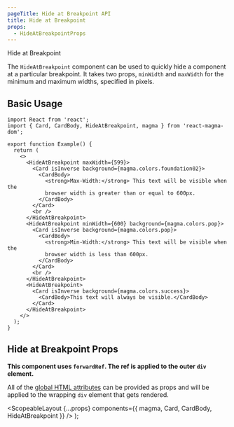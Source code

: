 ```yaml
---
pageTitle: Hide at Breakpoint API
title: Hide at Breakpoint
props:
  - HideAtBreakpointProps
---
```



<DocsHeading type="api">Hide at Breakpoint</DocsHeading>

The `HideAtBreakpoint` component can be used to quickly hide a component at a particular breakpoint.
It takes two props, `minWidth` and `maxWidth` for the minimum and maximum widths, specified in pixels.

## Basic Usage

```tsx codesandbox=magma
import React from 'react';
import { Card, CardBody, HideAtBreakpoint, magma } from 'react-magma-dom';

export function Example() {
  return (
    <>
      <HideAtBreakpoint maxWidth={599}>
        <Card isInverse background={magma.colors.foundation02}>
          <CardBody>
            <strong>Max-Width:</strong> This text will be visible when the
            browser width is greater than or equal to 600px.
          </CardBody>
        </Card>
        <br />
      </HideAtBreakpoint>
      <HideAtBreakpoint minWidth={600} background={magma.colors.pop}>
        <Card isInverse background={magma.colors.pop}>
          <CardBody>
            <strong>Min-Width:</strong> This text will be visible when the
            browser width is less than 600px.
          </CardBody>
        </Card>
        <br />
      </HideAtBreakpoint>
      <HideAtBreakpoint>
        <Card isInverse background={magma.colors.success}>
          <CardBody>This text will always be visible.</CardBody>
        </Card>
      </HideAtBreakpoint>
    </>
  );
}
```

## Hide at Breakpoint Props

**This component uses `forwardRef`. The ref is applied to the outer `div` element.**

All of the [global HTML attributes](https://developer.mozilla.org/en-US/docs/Web/HTML/Global_attributes) can be provided as props and will be applied to the wrapping `div` element that gets rendered.

<HideAtBreakpointProps />

  <ScopeableLayout
    {...props}
    components={{ magma, Card, CardBody, HideAtBreakpoint }}
  />
);
